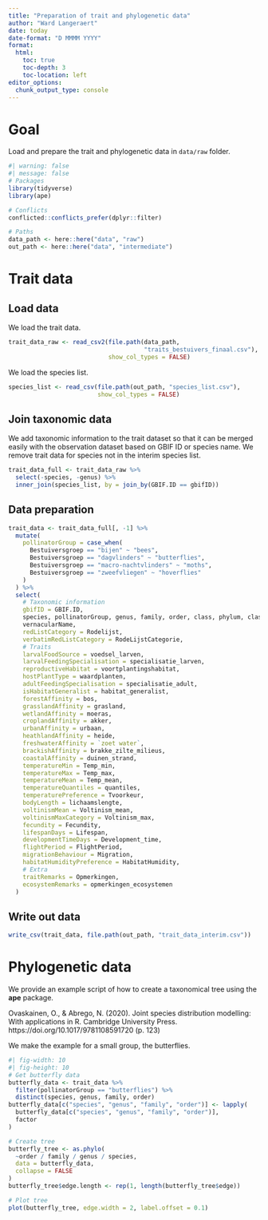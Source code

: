 ```yaml
---
title: "Preparation of trait and phylogenetic data"
author: "Ward Langeraert"
date: today
date-format: "D MMMM YYYY"
format:
  html:
    toc: true
    toc-depth: 3
    toc-location: left
editor_options: 
  chunk_output_type: console
---
```


# Goal

Load and prepare the trait and phylogenetic data in `data/raw` folder.

```r
#| warning: false
#| message: false
# Packages
library(tidyverse)
library(ape)

# Conflicts
conflicted::conflicts_prefer(dplyr::filter)

# Paths
data_path <- here::here("data", "raw")
out_path <- here::here("data", "intermediate")
```

# Trait data
## Load data

We load the trait data.

```r
trait_data_raw <- read_csv2(file.path(data_path,
                                      "traits_bestuivers_finaal.csv"),
                            show_col_types = FALSE)
```

We load the species list.

```r
species_list <- read_csv(file.path(out_path, "species_list.csv"),
                         show_col_types = FALSE)
```

## Join taxonomic data

We add taxonomic information to the trait dataset so that it can be merged easily with the observation dataset based on GBIF ID or species name.
We remove trait data for species not in the interim species list.

```r
trait_data_full <- trait_data_raw %>%
  select(-species, -genus) %>%
  inner_join(species_list, by = join_by(GBIF.ID == gbifID))
```

## Data preparation

```r
trait_data <- trait_data_full[, -1] %>%
  mutate(
    pollinatorGroup = case_when(
      Bestuiversgroep == "bijen" ~ "bees",
      Bestuiversgroep == "dagvlinders" ~ "butterflies",
      Bestuiversgroep == "macro-nachtvlinders" ~ "moths",
      Bestuiversgroep == "zweefvliegen" ~ "hoverflies"
    )
  ) %>%
  select(
    # Taxonomic information
    gbifID = GBIF.ID,
    species, pollinatorGroup, genus, family, order, class, phylum, class,
    vernacularName,
    redListCategory = Rodelijst,
    verbatimRedListCategory = RodeLijstCategorie,
    # Traits
    larvalFoodSource = voedsel_larven,
    larvalFeedingSpecialisation = specialisatie_larven,
    reproductiveHabitat = voortplantingshabitat,
    hostPlantType = waardplanten,
    adultFeedingSpecialisation = specialisatie_adult,
    isHabitatGeneralist = habitat_generalist,
    forestAffinity = bos,
    grasslandAffinity = grasland,
    wetlandAffinity = moeras,
    croplandAffinity = akker,
    urbanAffinity = urbaan,
    heathlandAffinity = heide,
    freshwaterAffinity = `zoet water`,
    brackishAffinity = brakke_zilte_milieus,
    coastalAffinity = duinen_strand,
    temperatureMin = Temp_min,
    temperatureMax = Temp_max,
    temperatureMean = Temp_mean,
    temperatureQuantiles = quantiles,
    temperaturePreference = Tvoorkeur,
    bodyLength = lichaamslengte,
    voltinismMean = Voltinism_mean,
    voltinismMaxCategory = Voltinism_max,
    fecundity = Fecundity,
    lifespanDays = Lifespan,
    developmentTimeDays = Development_time,
    flightPeriod = FlightPeriod,
    migrationBehaviour = Migration,
    habitatHumidityPreference = HabitatHumidity,
    # Extra
    traitRemarks = Opmerkingen,
    ecosystemRemarks = opmerkingen_ecosystemen
  )
```

## Write out data

```r
write_csv(trait_data, file.path(out_path, "trait_data_interim.csv"))
```

# Phylogenetic data

We provide an example script of how to create a taxonomical tree using the **ape** package.

<!-- spell-check: ignore:start -->

Ovaskainen, O., & Abrego, N. (2020). Joint species distribution modelling: With applications in R. Cambridge University Press. https://doi.org/10.1017/9781108591720 (p. 123)

<!-- spell-check: ignore:end -->

We make the example for a small group, the butterflies.

```r
#| fig-width: 10
#| fig-height: 10
# Get butterfly data
butterfly_data <- trait_data %>%
  filter(pollinatorGroup == "butterflies") %>%
  distinct(species, genus, family, order)
butterfly_data[c("species", "genus", "family", "order")] <- lapply(
  butterfly_data[c("species", "genus", "family", "order")],
  factor
)

# Create tree
butterfly_tree <- as.phylo(
  ~order / family / genus / species,
  data = butterfly_data,
  collapse = FALSE
)
butterfly_tree$edge.length <- rep(1, length(butterfly_tree$edge))

# Plot tree
plot(butterfly_tree, edge.width = 2, label.offset = 0.1)
```
